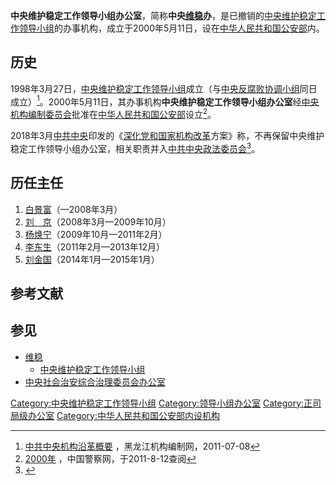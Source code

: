 {{Infobox PRCG
|中共机构名称=中央维护稳定工作领导小组<br />办公室
|标志1=Danghui_R.svg
|标志1说明=
|职位1=主任
|人员1=[[杨焕宁|杨焕宁]]
|职位2=副主任
|人员2=
|人数2=
|成立时间=2000年5月11日
|撤销时间=2018年
|业务上级=[[中央维护稳定工作领导小组|中央维护稳定工作领导小组]]
|组织上级=[[中华人民共和国公安部|中华人民共和国公安部]]
|机构类型=中央维护稳定工作领导小组的办事机构<br />公安部内设机构
|行政级别=
|场所1 = 公安部大楼
|地址1 = [[北京市|北京市]][[东城区|东城区]][[东长安街|东长安街]]14号
|坐标1 = {{coord|39.905|116.3986|display=inline,title}}
|邮编1 = 100741
|电话1 = 
|官网=
}}

'''中央维护稳定工作领导小组办公室'''，简称'''中央[[维稳|维稳]]办'''，是已撤销的[[中央维护稳定工作领导小组|中央维护稳定工作领导小组]]的办事机构，成立于2000年5月11日，设在[[中华人民共和国公安部|中华人民共和国公安部]]内。

== 历史 ==
1998年3月27日，[[中央维护稳定工作领导小组|中央维护稳定工作领导小组]]成立（与[[中央反腐败协调小组|中央反腐败协调小组]]同日成立）<ref>[http://218.10.65.237/page/Article.aspx?NewsId=81291d10-8bf5-4650-8e8f-cae1851dc2d0 中共中央机构沿革概要] {{Webarchive|url=https://archive.is/20120701101837/http://218.10.65.237/page/Article.aspx?NewsId=81291d10-8bf5-4650-8e8f-cae1851dc2d0 |date=2012-07-01 }}，黑龙江机构编制网，2011-07-08</ref>。2000年5月11日，其办事机构'''中央维护稳定工作领导小组办公室'''经[[中央机构编制委员会|中央机构编制委员会]]批准在[[中华人民共和国公安部|中华人民共和国公安部]]设立<ref>[http://www.cpd.com.cn/gb/jwcs/2007-07/17/content_195948.htm 2000年] {{Wayback|url=http://www.cpd.com.cn/gb/jwcs/2007-07/17/content_195948.htm |date=20101229014047 }}，中国警察网，于2011-8-12查阅</ref>。

2018年3月[[中共中央|中共中央]]印发的《[[深化党和国家机构改革|深化党和国家机构改革]]方案》称，不再保留中央维护稳定工作领导小组办公室，相关职责并入[[中共中央政法委员会|中共中央政法委员会]]<ref>{{Cite web |url = http://www.xinhuanet.com/2018-03/21/c_1122570517.htm |title = 中共中央印发《深化党和国家机构改革方案》 |author =  |date = 2018-03-21 |publisher = 新华网 |language =  |accessdate =  |quote =  |archive-date = 2020-05-30 |archive-url = https://web.archive.org/web/20200530162114/http://www.xinhuanet.com/2018-03/21/c_1122570517.htm |dead-url = yes }}</ref>。

== 历任主任 ==
# [[白景富|白景富]]（—2008年3月）
# [[刘京_(中国官员)|刘　京]]（2008年3月—2009年10月）
# [[杨焕宁|杨焕宁]]（2009年10月—2011年2月）
# [[李东生_(1955年)|李东生]]（2011年2月—2013年12月）
# [[刘金国|刘金国]]（2014年1月—2015年1月）

== 参考文献 ==
{{Reflist}}

== 参见 ==
{{Portal|中国共产党|中华人民共和国|警察与执法}}
* [[维稳|维稳]]
** [[中央维护稳定工作领导小组|中央维护稳定工作领导小组]]
* [[中央社会治安综合治理委员会办公室|中央社会治安综合治理委员会办公室]]

[[Category:中央维护稳定工作领导小组|Category:中央维护稳定工作领导小组]]
[[Category:领导小组办公室|Category:领导小组办公室]]
[[Category:正司局级办公室|Category:正司局级办公室]]
[[Category:中华人民共和国公安部内设机构|Category:中华人民共和国公安部内设机构]]
